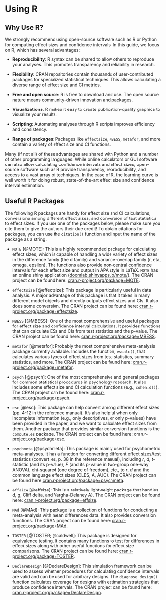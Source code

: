 # Using R

## Why Use R?
We strongly recommend using open-source software such as R or Python for computing effect sizes and confidence intervals. In this guide, we focus on R, which has several advantages:

- **Reproducibility**: R syntax can be shared to allow others to reproduce your analyses. This promotes transparency and reliability in research.

- **Flexibility**: CRAN repositories contain thousands of user-contributed packages for specialized statistical techniques. This allows calculating a diverse range of effect size and CI metrics.

- **Free and open source**: R is free to download and use. The open source nature means community-driven innovation and packages.

- **Visualizations**: R makes it easy to create publication-quality graphics to visualize your results.

- **Scripting**: Automating analyses through R scripts improves efficiency and consistency.

- **Range of packages**: Packages like `effectsize`, `MBESS`, `metafor`, and more contain a variety of effect size and CI functions.

Many (if not all) of these advantages are shared with Python and a number of other programming languages. While online calculators or GUI software can also allow calculating confidence intervals and effect sizes, open-source software such as R provide transparency, reproducibility, and access to a vast array of techniques. In the case of R, the learning curve is well worth it for doing robust, state-of-the-art effect size and confidence interval estimation.




## Useful R Packages

The following R packages are handy for effect size and CI calculations, conversions among different effect sizes, and conversion of test statistics to effect sizes. If you use one of the packages below, please make sure you cite them to give the authors their due credit! To obtain citations for packages, you can use the `citation()` function and input the name of the package as a string.

-   `MOTE` [@MOTE]: This is a highly recommended package for calculating effect sizes, which is capable of handling a wide variety of effect sizes in the difference family (the d family) and variance-overlap family (r, eta, omega, epsilon). The functions also provide non-central confidence intervals for each effect size and output in APA style in LaTeX. `MOTE` has an online shiny application ([doomlab.shinyapps.io/mote/](https://doomlab.shinyapps.io/mote/)). The CRAN project can be found here: [cran.r-project.org/package=MOTE](https://cran.r-project.org/package=MOTE).

-   `effectsize` [@effectsize]: This package is particularly useful in data analysis. A major advantage of this package is that it takes in many different model objects and directly outputs effect sizes and CIs. It also does some conversion. The CRAN project can be found here: [cran.r-project.org/package=effectsize](https://cran.r-project.org/package=effectsize).

-   `MBESS` [@MBESS]: One of the most comprehensive and useful packages for effect size and confidence interval calculations. It provides functions that can calculate ESs and CIs from test statistics and the p-value. The CRAN project can be found here: [cran.r-project.org/package=MBESS](https://cran.r-project.org/package=MBESS).

-   `metafor` [@metafor]: Probably the most comprehensive meta-analysis package currently available. Includes the function, `escalc()`, that calculates various types of effect sizes from test-statistics, summary statistics, and more. The CRAN project can be found here: [cran.r-project.org/package=metafor](https://cran.r-project.org/package=metafor).

-   `psych` [@psych]: One of the most comprehensive and general packages for common statistical procedures in psychology research. It also includes some effect size and CI calculation functions (e.g., `cohen.d()`). The CRAN project can be found here: [cran.r-project.org/package=psych](https://cran.r-project.org/package=psych).

-   `esc` [@esc]: This package can help convert among different effect sizes (pp. 4-12 in the reference manual). It's also helpful when only incomplete information (e.g., only descriptives, or only p-values) have been provided in the paper, and we want to calculate effect sizes from them. Another package that provides similar conversion functions is the `compute.es` package. The CRAN project can be found here: [cran.r-project.org/package=esc](https://cran.r-project.org/package=esc).

-   `psychmeta` [@psychmeta]: This package is mainly used for psychometric meta-analyses. It has a function for converting different effect sizes/test statistics (convert_es, p. 38 in the reference manual), including $r$, $d$, $t$-statistic (and its p-value), $F$ (and its p-value in two-group one-way ANOVA), chi-squared (one degree of freedom), etc., to $r$, $d$ and the common language effect sizes (CLES, A, AUC). The CRAN project can be found here [cran.r-project.org/package=psychmeta](https://cran.r-project.org/package=psychmeta).

-   `effsize` [@effsize]: This is a relatively lightweight package that handles d, g, Cliff delta, and Vargha-Delaney A). The CRAN project can be found here: [cran.r-project.org/package=effsize](https://cran.r-project.org/package=effsize).

-   `MAd` [@MAd]: This package is a collection of functions for conducting a meta-analysis with mean differences data. It also provides conversion functions. The CRAN project can be found here: [cran.r-project.org/package=MAd](https://cran.r-project.org/package=MAd).

-   `TOSTER` [@TOSTER; @caldwell]: This package is designed for equivalence testing. It contains many functions to test for differences in effect sizes along with other useful functions for effect size comparisons. The CRAN project can be found here: [cran.r-project.org/package=TOSTER](https://cran.r-project.org/package=TOSTER).

-   `DeclareDesign` [@DeclareDesign]: This simulation framework can be used to assess whether procedures for calculating confidence intervals are valid and can be used for arbitrary designs. The `diagnose_design()` function calculates coverage for designs with estimation strategies that produce confidence intervals. The CRAN project can be found here: [cran.r-project.org/package=DeclareDesign](https://cran.r-project.org/package=DeclareDesign).

